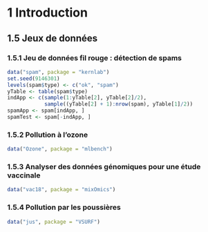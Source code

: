 # 1 Introduction

## 1.5 Jeux de données

### 1.5.1 Jeu de données fil rouge : détection de spams

```r
data("spam", package = "kernlab")
set.seed(9146301)
levels(spam$type) <- c("ok", "spam")
yTable <- table(spam$type)
indApp <- c(sample(1:yTable[2], yTable[2]/2),
            sample((yTable[2] + 1):nrow(spam), yTable[1]/2))
spamApp <- spam[indApp, ]
spamTest <- spam[-indApp, ]
```

### 1.5.2 Pollution à l'ozone

```r
data("Ozone", package = "mlbench")
```

### 1.5.3 Analyser des données génomiques pour une étude vaccinale

```r
data("vac18", package = "mixOmics")
```

### 1.5.4 Pollution par les poussières

```r
data("jus", package = "VSURF")
```